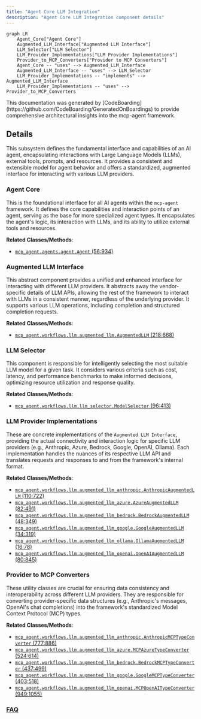 ```yaml
---
title: "Agent Core LLM Integration"
description: "Agent Core LLM Integration component details"
---
```



```mermaid
graph LR
    Agent_Core["Agent Core"]
    Augmented_LLM_Interface["Augmented LLM Interface"]
    LLM_Selector["LLM Selector"]
    LLM_Provider_Implementations["LLM Provider Implementations"]
    Provider_to_MCP_Converters["Provider to MCP Converters"]
    Agent_Core -- "uses" --> Augmented_LLM_Interface
    Augmented_LLM_Interface -- "uses" --> LLM_Selector
    LLM_Provider_Implementations -- "implements" --> Augmented_LLM_Interface
    LLM_Provider_Implementations -- "uses" --> Provider_to_MCP_Converters
```

<Info>
This documentation was generated by [CodeBoarding](https://github.com/CodeBoarding/GeneratedOnBoardings) to provide comprehensive architectural insights into the mcp-agent framework.
</Info>

## Details

This subsystem defines the fundamental interface and capabilities of an AI agent, encapsulating interactions with Large Language Models (LLMs), external tools, prompts, and resources. It provides a consistent and extensible model for agent behavior and offers a standardized, augmented interface for interacting with various LLM providers.

### Agent Core
This is the foundational interface for all AI agents within the `mcp-agent` framework. It defines the core capabilities and interaction points of an agent, serving as the base for more specialized agent types. It encapsulates the agent's logic, its interaction with LLMs, and its ability to utilize external tools and resources.


**Related Classes/Methods**:

- <a href="https://github.com/lastmile-ai/mcp-agent/blob/main/src/mcp_agent/agents/agent.py#L56-L934" target="_blank" rel="noopener noreferrer">`mcp_agent.agents.agent.Agent` (56:934)</a>


### Augmented LLM Interface
This abstract component provides a unified and enhanced interface for interacting with different LLM providers. It abstracts away the vendor-specific details of LLM APIs, allowing the rest of the framework to interact with LLMs in a consistent manner, regardless of the underlying provider. It supports various LLM operations, including completion and structured completion requests.


**Related Classes/Methods**:

- <a href="https://github.com/lastmile-ai/mcp-agent/blob/main/src/mcp_agent/workflows/llm/augmented_llm.py#L218-L668" target="_blank" rel="noopener noreferrer">`mcp_agent.workflows.llm.augmented_llm.AugmentedLLM` (218:668)</a>


### LLM Selector
This component is responsible for intelligently selecting the most suitable LLM model for a given task. It considers various criteria such as cost, latency, and performance benchmarks to make informed decisions, optimizing resource utilization and response quality.


**Related Classes/Methods**:

- <a href="https://github.com/lastmile-ai/mcp-agent/blob/main/src/mcp_agent/workflows/llm/llm_selector.py#L96-L413" target="_blank" rel="noopener noreferrer">`mcp_agent.workflows.llm.llm_selector.ModelSelector` (96:413)</a>


### LLM Provider Implementations
These are concrete implementations of the `Augmented LLM Interface`, providing the actual connectivity and interaction logic for specific LLM providers (e.g., Anthropic, Azure, Bedrock, Google, OpenAI, Ollama). Each implementation handles the nuances of its respective LLM API and translates requests and responses to and from the framework's internal format.


**Related Classes/Methods**:

- <a href="https://github.com/lastmile-ai/mcp-agent/blob/main/src/mcp_agent/workflows/llm/augmented_llm_anthropic.py#L110-L722" target="_blank" rel="noopener noreferrer">`mcp_agent.workflows.llm.augmented_llm_anthropic.AnthropicAugmentedLLM` (110:722)</a>
- <a href="https://github.com/lastmile-ai/mcp-agent/blob/main/src/mcp_agent/workflows/llm/augmented_llm_azure.py#L82-L491" target="_blank" rel="noopener noreferrer">`mcp_agent.workflows.llm.augmented_llm_azure.AzureAugmentedLLM` (82:491)</a>
- <a href="https://github.com/lastmile-ai/mcp-agent/blob/main/src/mcp_agent/workflows/llm/augmented_llm_bedrock.py#L48-L349" target="_blank" rel="noopener noreferrer">`mcp_agent.workflows.llm.augmented_llm_bedrock.BedrockAugmentedLLM` (48:349)</a>
- <a href="https://github.com/lastmile-ai/mcp-agent/blob/main/src/mcp_agent/workflows/llm/augmented_llm_google.py#L34-L319" target="_blank" rel="noopener noreferrer">`mcp_agent.workflows.llm.augmented_llm_google.GoogleAugmentedLLM` (34:319)</a>
- <a href="https://github.com/lastmile-ai/mcp-agent/blob/main/src/mcp_agent/workflows/llm/augmented_llm_ollama.py#L16-L78" target="_blank" rel="noopener noreferrer">`mcp_agent.workflows.llm.augmented_llm_ollama.OllamaAugmentedLLM` (16:78)</a>
- <a href="https://github.com/lastmile-ai/mcp-agent/blob/main/src/mcp_agent/workflows/llm/augmented_llm_openai.py#L80-L845" target="_blank" rel="noopener noreferrer">`mcp_agent.workflows.llm.augmented_llm_openai.OpenAIAugmentedLLM` (80:845)</a>


### Provider to MCP Converters
These utility classes are crucial for ensuring data consistency and interoperability across different LLM providers. They are responsible for converting provider-specific data structures (e.g., Anthropic's messages, OpenAI's chat completions) into the framework's standardized Model Context Protocol (MCP) types.


**Related Classes/Methods**:

- <a href="https://github.com/lastmile-ai/mcp-agent/blob/main/src/mcp_agent/workflows/llm/augmented_llm_anthropic.py#L777-L886" target="_blank" rel="noopener noreferrer">`mcp_agent.workflows.llm.augmented_llm_anthropic.AnthropicMCPTypeConverter` (777:886)</a>
- <a href="https://github.com/lastmile-ai/mcp-agent/blob/main/src/mcp_agent/workflows/llm/augmented_llm_azure.py#L524-L614" target="_blank" rel="noopener noreferrer">`mcp_agent.workflows.llm.augmented_llm_azure.MCPAzureTypeConverter` (524:614)</a>
- <a href="https://github.com/lastmile-ai/mcp-agent/blob/main/src/mcp_agent/workflows/llm/augmented_llm_bedrock.py#L437-L499" target="_blank" rel="noopener noreferrer">`mcp_agent.workflows.llm.augmented_llm_bedrock.BedrockMCPTypeConverter` (437:499)</a>
- <a href="https://github.com/lastmile-ai/mcp-agent/blob/main/src/mcp_agent/workflows/llm/augmented_llm_google.py#L403-L518" target="_blank" rel="noopener noreferrer">`mcp_agent.workflows.llm.augmented_llm_google.GoogleMCPTypeConverter` (403:518)</a>
- <a href="https://github.com/lastmile-ai/mcp-agent/blob/main/src/mcp_agent/workflows/llm/augmented_llm_openai.py#L949-L1055" target="_blank" rel="noopener noreferrer">`mcp_agent.workflows.llm.augmented_llm_openai.MCPOpenAITypeConverter` (949:1055)</a>




### [FAQ](https://github.com/CodeBoarding/GeneratedOnBoardings/tree/main?tab=readme-ov-file#faq)